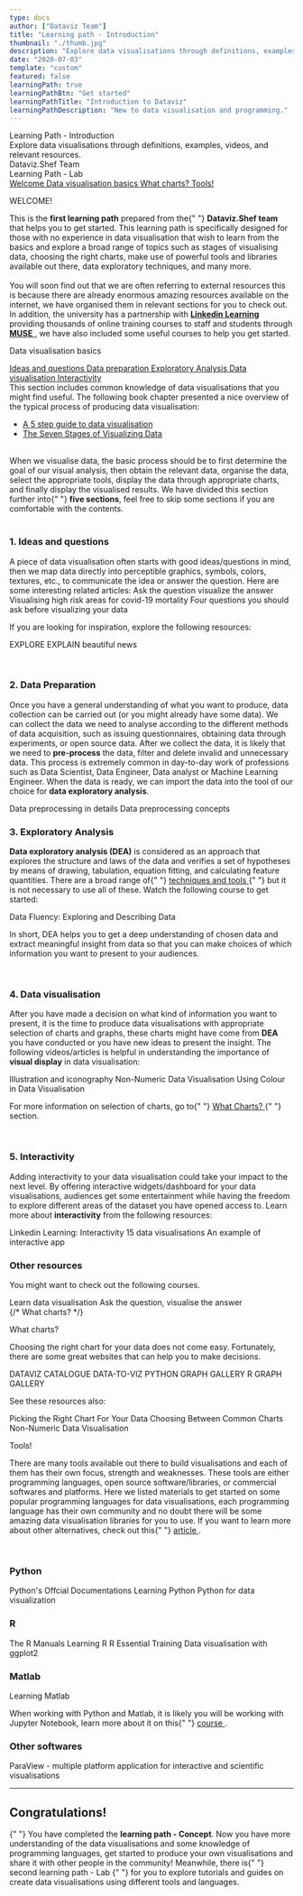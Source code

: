```yaml
---
type: docs
author: ["Dataviz Team"]
title: "Learning path - Introduction"
thumbnail: "./thumb.jpg"
description: "Explore data visualisations through definitions, examples, videos, and relevant resources."
date: "2020-07-03"
template: "custom"
featured: false
learningPath: true
learningPathBtn: "Get started"
learningPathTitle: "Introduction to Dataviz"
learningPathDescription: "New to data visualisation and programming."
---
```



<div
  className="shadow-xl flex justify-center items-center text-center w-full min-h-100"
  style={{ background: "#251d5a" }}
>
  <div>
    <div className="text-5xl text-white font-bold">
      Learning Path - Introduction
    </div>
    <div className="text-gray-400 text-base">
      Explore data visualisations through definitions, examples, videos, and
      relevant resources.
    </div>
    <div className="text-lg text-gray-100 mt-10">Dataviz.Shef Team</div>
    <div className="flex flex-wrap justify-center mt-20">
      <Link className="" to="/docs/04/07/2020/LearningPath-Lab">
        <div
          className="text-gray-800 py-2 px-3 text-sm font-semibold"
          style={{
            background:
              "linear-gradient(225deg, rgba(237,255,0,1) 2%, rgba(0,160,255,1) 96%)"
          }}
        >
          Learning Path - Lab
          <TiChevronRight className="inline-block ml-1" />
        </div>
      </Link>
    </div>
  </div>
</div>
<div className="flex flex-wrap justify-between px-3 md:px-32 lg:px-48 2xl:px-78 text-black bg-white text-sm sticky top-0 left-0 z-10 shadow-md">
  <a
    href="#sec1"
    anchor
    className="hover:text-brand-blue cursor-pointer py-2 mx-3"
    style={{ background: "none" }}
  >
    Welcome
  </a>
  <a
    href="#sec2"
    anchor
    className="hover:text-brand-blue cursor-pointer py-2 mx-3"
    style={{ background: "none" }}
  >
    Data visualisation basics
  </a>
  <a
    href="#sec3"
    anchor
    className="hover:text-brand-blue cursor-pointer py-2 mx-3"
    style={{ background: "none" }}
  >
    What charts?
  </a>
  <a
    href="#sec4"
    anchor
    className="hover:text-brand-blue cursor-pointer py-2 mx-3"
    style={{ background: "none" }}
  >
    Tools!
  </a>
</div>
<div className="py-10">
  <div
    className="flex flex-wrap text-black mx-auto px-3 lg:px-16 2xl:px-16 py-8 lg:max-w-70 2xl:max-w-50 rounded-3xl"
    style={{ backgroundColor: "rgba(255, 255, 255, .97)" }}
  >
    <Fade duration={2000} fraction={0.5}>
      <div id="sec1" className="lg:min-h-80">
        <p className="text-brand-purple font-bold text-5xl leading-8">
          WELCOME!
        </p>
        <p>
          This is the <b>first learning path</b> prepared from the{" "}
          <b>Dataviz.Shef team</b> that helps you to get started. This learning
          path is specifically designed for those with no experience in data
          visualisation that wish to learn from the basics and explore a broad
          range of topics such as stages of visualising data, choosing the right
          charts, make use of powerful tools and libraries available out there,
          data exploratory techniques, and many more. <br /> <br />
          You will soon find out that we are often referring to external resources
          this is because there are already enormous amazing resources available
          on the internet, we have organised them in relevant sections for you to
          check out. In addition, the university has a partnership with <a href="https://www.sheffield.ac.uk/nap/service/redirect/lilearning">
            <b>Linkedin Learning</b>
          </a> providing thousands of online training courses to staff and students
          through <a href="https://www.sheffield.ac.uk/muse">
            <b>MUSE</b>
          </a>, we have also included some useful courses to help you get started.
        </p>
      </div>
    </Fade>
    <div id="sec2" className="flex-wrap lg:min-h-80 mt-24">
      <Fade duration={1200}>
        <p className="text-brand-purple font-bold text-5xl leading-10">
          Data visualisation basics
        </p>
        <div className="flex flex-wrap justify-between px-3 py-2 text-black bg-white text-sm  shadow-md rounded-xl mb-16">
          <a
            href="#sec2-1"
            anchor
            className="hover:text-brand-blue cursor-pointer py-2 mx-3"
            style={{ background: "none" }}
          >
            Ideas and questions
          </a>
          <a
            href="#sec2-2"
            anchor
            className="hover:text-brand-blue cursor-pointer py-2 mx-3"
            style={{ background: "none" }}
          >
            Data preparation
          </a>
          <a
            href="#sec2-3"
            anchor
            className="hover:text-brand-blue cursor-pointer py-2 mx-3"
            style={{ background: "none" }}
          >
            Exploratory Analysis
          </a>
          <a
            href="#sec2-4"
            anchor
            className="hover:text-brand-blue cursor-pointer py-2 mx-3"
            style={{ background: "none" }}
          >
            Data visualisation
          </a>
          <a
            href="#sec2-5"
            anchor
            className="hover:text-brand-blue cursor-pointer py-2 mx-3"
            style={{ background: "none" }}
          >
            Interactivity
          </a>
        </div>
        <div>
          This section includes common knowledge of data visualisations that you
          might find useful. The following book chapter presented a nice
          overview of the typical process of producing data visualisation:
          <ul>
            <li>
              <a href="https://www.elsevier.com/connect/a-5-step-guide-to-data-visualization">
                A 5 step guide to data visualisation
              </a>
            </li>
            <li>
              <a href="https://www.oreilly.com/library/view/visualizing-data/9780596514556/ch01.html">
                The Seven Stages of Visualizing Data
              </a>
            </li>
          </ul> <br />
          When we visualise data, the basic process should be to first determine
          the goal of our visual analysis, then obtain the relevant data,
          organise the data, select the appropriate tools, display the data
          through appropriate charts, and finally display the visualised
          results. We have divided this section further into{" "}
          <b>five sections</b>, feel free to skip some sections if you are
          comfortable with the contents.
        </div>
        <br />
        <h3 id="sec2-1">1. Ideas and questions</h3>
        <p>
          A piece of data visualisation often starts with good ideas/questions
          in mind, then we map data directly into perceptible graphics, symbols,
          colors, textures, etc., to communicate the idea or answer the
          question. Here are some interesting related articles:
          <LPWrap>
            <LPItem href="https://flowingdata.com/2018/10/17/ask-the-question-visualize-the-answer/">
              Ask the question visualize the answer
            </LPItem>
            <LPItem href="https://dataviz.shef.ac.uk/blog/01/06/2020/visualising_high_risk_areas_for_covid_19_mortality">
              Visualising high risk areas for covid-19 mortality
            </LPItem>
            <LPItem href="https://medium.com/the-data-experience/four-questions-you-should-ask-before-visualizing-your-data-cd20a302eb65">
              Four questions you should ask before visualizing your data
            </LPItem>
          </LPWrap>
          <p>
            If you are looking for inspiration, explore the following resources:
          </p>
          <LPWrap>
            <LPItem href="https://www.visualisingdata.com/2020/07/the-complete-season-1-of-explore-explain/">
              EXPLORE EXPLAIN
            </LPItem>
            <LPItem href="https://informationisbeautiful.net/beautifulnews/">
              beautiful news
            </LPItem>
          </LPWrap>
        </p>
        <br />
        <h3 id="sec2-2">2. Data Preparation</h3>
        <p>
          Once you have a general understanding of what you want to produce,
          data collection can be carried out (or you might already have some
          data). We can collect the data we need to analyse according to the
          different methods of data acquisition, such as issuing questionnaires,
          obtaining data through experiments, or open source data. After we
          collect the data, it is likely that we need to <b>pre-process</b> the
          data, filter and delete invalid and unnecessary data. This process is
          extremely common in day-to-day work of professions such as Data
          Scientist, Data Engineer, Data analyst or Machine Learning Engineer.
          When the data is ready, we can import the data into the tool of our
          choice for <b>data exploratory analysis</b>.
        </p>
        <LPWrap>
          <LPItem href="https://developer.ibm.com/technologies/data-science/articles/data-preprocessing-in-detail/">
            Data preprocessing in details
          </LPItem>
          <LPItem href="https://towardsdatascience.com/data-preprocessing-concepts-fa946d11c825">
            Data preprocessing concepts
          </LPItem>
        </LPWrap>
        <br />
        <h3 id="sec2-3">3. Exploratory Analysis</h3>
        <p>
          <b>Data exploratory analysis (DEA)</b> is considered as an approach
          that explores the structure and laws of the data and verifies a set of
          hypotheses by means of drawing, tabulation, equation fitting, and
          calculating feature quantities. There are a broad range of{" "}
          <a href="https://en.wikipedia.org/wiki/Exploratory_data_analysis#Techniques_and_tools">
            techniques and tools
          </a>{" "}
          but it is not necessary to use all of these. Watch the following
          course to get started:
        </p>
        <LPWrap>
          <LPItem
            video
            href="https://www.linkedin.com/learning/data-fluency-exploring-and-describing-data/gather-greater-insight-and-make-better-decisions-with-your-data?autoplay=true&resume=false&u=36248012"
          >
            Data Fluency: Exploring and Describing Data
          </LPItem>
        </LPWrap>
        <p>
          In short, DEA helps you to get a deep understanding of chosen data and
          extract meaningful insight from data so that you can make choices of
          which information you want to present to your audiences.
        </p>
        <br />
        <h3 id="sec2-4">4. Data visualisation</h3>
        <p>
          After you have made a decision on what kind of information you want to
          present, it is the time to produce data visualisations with
          appropriate selection of charts and graphs, these charts might have
          come from <b>DEA</b> you have conducted or you have new ideas to
          present the insight. The following videos/articles is helpful in
          understanding the importance of <b>visual display</b> in data
          visualisation:
        </p>
        <LPWrap>
          <LPItem
            video
            href="https://www.linkedin.com/learning/learning-data-visualization-3/illustration-and-iconography?u=36248012"
          >
            Illustration and iconography
          </LPItem>
          <LPItem href="https://dataviz.shef.ac.uk/blog/20/05/2020/Non-Numeric">
            Non-Numeric Data Visualisation
          </LPItem>
          <LPItem href="https://dataviz.shef.ac.uk/blog/06/05/2020/Colour-Schemes">
            Using Colour in Data Visualisation
          </LPItem>
        </LPWrap>
        <br />
        <p>
          For more information on selection of charts, go to{" "}
          <a anchor href="#sec3">
            What Charts?
          </a>{" "}
          section.
        </p>
        <br />
        <h3 id="sec2-5">5. Interactivity</h3>
        <p>
          Adding interactivity to your data visualisation could take your impact
          to the next level. By offering interactive widgets/dashboard for your
          data visualisations, audiences get some entertainment while having the
          freedom to explore different areas of the dataset you have opened
          access to. Learn more about <b>interactivity</b> from the following
          resources:
        </p>
        <LPWrap>
          <LPItem
            video
            href="https://www.linkedin.com/learning/learning-data-visualization-3/introducing-motion?u=36248012"
          >
            Linkedin Learning: Interactivity
          </LPItem>
          <LPItem href="https://blog.udacity.com/2015/01/15-data-visualizations-will-blow-mind.html">
            15 data visualisations
          </LPItem>
          <LPItem href="https://dash-widgets.herokuapp.com/">
            An example of interactive app
          </LPItem>
        </LPWrap>
        <br />
        <h3>Other resources</h3>
        <p>You might want to check out the following courses.</p>
        <LPWrap>
          <LPItem
            video
            href="https://www.linkedin.com/learning/learning-data-visualization-3/welcome?u=36248012"
          >
            Learn data visualisation
          </LPItem>
          <LPItem href="https://flowingdata.com/2018/10/17/ask-the-question-visualize-the-answer/">
            Ask the question, visualise the answer
          </LPItem>
        </LPWrap>
      </Fade>
    </div>
    {/* What charts? */}
    <div id="sec3" className="flex-wrap lg:min-h-80 mt-24">
      <Fade duration={1200}>
        <p className="text-brand-purple font-bold text-5xl leading-8">
          What charts?
        </p>
        <p>
          Choosing the right chart for your data does not come easy.
          Fortunately, there are some great websites that can help you to make
          decisions.
        </p>
        <LPWrap>
          <LPItem href="https://datavizcatalogue.com/">
            DATAVIZ CATALOGUE
          </LPItem>
          <LPItem href="https://www.data-to-viz.com/">DATA-TO-VIZ</LPItem>
          <LPItem href="https://python-graph-gallery.com/">
            PYTHON GRAPH GALLERY
          </LPItem>
          <LPItem href="https://www.r-graph-gallery.com">
            R GRAPH GALLERY
          </LPItem>
        </LPWrap>
        <p>See these resources also:</p>
        <LPWrap>
          <LPItem
            video
            href="https://www.linkedin.com/learning/picking-the-right-chart-for-your-data/welcome?u=36248012"
          >
            Picking the Right Chart For Your Data
          </LPItem>
          <LPItem href="https://dataviz.shef.ac.uk/blog/06/04/2020/chart-choice">
            Choosing Between Common Charts
          </LPItem>
          <LPItem href="https://dataviz.shef.ac.uk/blog/20/05/2020/Non-Numeric">
            Non-Numeric Data Visualisation
          </LPItem>
        </LPWrap>
      </Fade>
    </div>
    <div id="sec4" className="flex-wrap lg:min-h-50">
      <Fade duration={1200}>
        <p className="text-brand-purple font-bold text-5xl leading-8">Tools!</p>
        <p>
          There are many tools available out there to build visualisations and
          each of them has their own focus, strength and weaknesses. These tools
          are either programming languages, open source software/libraries, or
          commercial softwares and platforms. Here we listed materials to get
          started on some popular programming languages for data visualisations,
          each programming language has their own community and no doubt there
          will be some amazing data visualisation libraries for you to use. If
          you want to learn more about other alternatives, check out this{" "}
          <a href="https://www.creativebloq.com/design-tools/data-visualization-712402">
            article
          </a>
          .
        </p>
        <br />
        <h3>Python</h3>
        <LPWrap>
          <LPItem href="https://www.python.org/doc/">
            Python's Offcial Documentations
          </LPItem>
          <LPItem
            video
            href="https://www.linkedin.com/learning/learning-python-2/welcome?u=36248012"
          >
            Learning Python
          </LPItem>
          <LPItem
            video
            href="https://www.linkedin.com/learning/python-for-data-visualization/effectively-present-data-with-python?u=36248012"
          >
            Python for data visualization
          </LPItem>
        </LPWrap>
        <h3>R</h3>
        <LPWrap>
          <LPItem href="https://cran.r-project.org/manuals.html">
            The R Manuals
          </LPItem>
          <LPItem
            video
            href="https://www.linkedin.com/learning/learning-r-2?u=36248012"
          >
            Learning R
          </LPItem>
          <LPItem
            video
            href="https://www.linkedin.com/learning/r-essential-training-wrangling-and-visualizing-data/make-your-data-make-sense?u=36248012"
          >
            R Essential Training
          </LPItem>
          <LPItem
            video
            href="https://www.linkedin.com/learning/data-visualization-in-r-with-ggplot2/welcome?u=36248012"
          >
            Data visualisation with ggplot2
          </LPItem>
        </LPWrap>
        <h3>Matlab</h3>
        <LPWrap>
          <LPItem
            video
            href="https://www.linkedin.com/learning/learning-matlab-2/welcome?u=36248012"
          >
            Learning Matlab
          </LPItem>
        </LPWrap>
        <p>
          When working with Python and Matlab, it is likely you will be working
          with Jupyter Notebook, learn more about it on this{" "}
          <a href="https://www.linkedin.com/learning/introducing-jupyter/present-data-like-a-pro-with-jupyter?u=36248012.">
            course
          </a>
          .
        </p>
        <h3>Other softwares</h3>
        <LPWrap>
          <LPItem href="https://dataviz.shef.ac.uk/blog/05/10/2021/Paraview">
            ParaView - multiple platform application for interactive and
            scientific visualisations
          </LPItem>
        </LPWrap>
      </Fade>
    </div>
    <hr />
    <div className="border-t-1 border-gray-200 pt-10 mt-16">
      <h2
        className="inline"
        style={{
          background:
            "linear-gradient(225deg, rgba(255,121,180,1) 10%, rgba(41,197,255,1) 100%)",
          WebkitBackgroundClip: "text",
          WebkitTextFillColor: "transparent"
        }}
      >
        Congratulations!
      </h2>{" "}
      You have completed the <b>learning path - Concept</b>. Now you have more
      understanding of the data visualisations and some knowledge of programming
      languages, get started to produce your own visualisations and share it
      with other people in the community! Meanwhile, there is{" "}
      <Link to="/docs/04/07/2020/LearningPath-Lab">
        second learning path - Lab
      </Link>{" "}
      for you to explore tutorials and guides on create data visualisations
      using different tools and languages.
    </div>
  </div>
</div>
